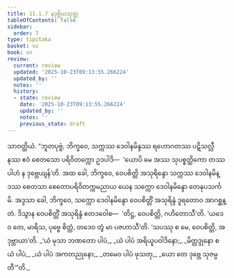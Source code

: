 ```yaml
---
title: 11.1.7 နဒုဗ္ဘိယသုတ္တ
tableOfContents: false
sidebar:
  order: 7
type: tipitaka
basket: su
book: sn
review:
  current: review
  updated: '2025-10-23T09:13:55.266224'
  updated_by: ''
  notes: ''
  history:
  - state: review
    date: '2025-10-23T09:13:55.266224'
    updated_by: ''
    notes: ''
    previous_state: draft
---
```



<ReviewStatus review={frontmatter.review} showDetails={true} />

<HypothesisAnnotation frontmatter={frontmatter} />

<DynamicBreadcrumb />

<Division number="253" book="sn" e="ch" v="18" p="317">

<Paragraph number="1591" book="sn">
သာဝတ္ထိယံ. “ဘူတပုဗ္ဗံ, ဘိက္ခဝေ, သက္ကဿ ဒေဝါနမိန္ဒဿ ရဟောဂတဿ ပဋိသလ္လီနဿ ဧဝံ စေတသော ပရိဝိတက္ကော ဥဒပါဒိ—  ‘ယောပိ မေ အဿ သုပစ္စတ္ထိကော တဿပါဟံ န ဒုဗ္ဘေယျန်’တိ. အထ ခေါ, ဘိက္ခဝေ, ဝေပစိတ္တိ အသုရိန္ဒော သက္ကဿ ဒေဝါနမိန္ဒဿ စေတသာ စေတောပရိဝိတက္ကမညာယ ယေန သက္ကော ဒေဝါနမိန္ဒော တေနုပသင်္ကမိ. အဒ္ဒသာ ခေါ, ဘိက္ခဝေ, သက္ကော ဒေဝါနမိန္ဒော ဝေပစိတ္တိံ အသုရိန္ဒံ ဒူရတောဝ အာဂစ္ဆန္တံ. ဒိသွာန ဝေပစိတ္တိံ အသုရိန္ဒံ ဧတဒဝေါစ—  ‘တိဋ္ဌ, ဝေပစိတ္တိ, ဂဟိတောသီ’တိ.
</Paragraph>

<Paragraph number="1592" book="sn">
‘ယဒေဝ တေ, မာရိသ, ပုဗ္ဗေ စိတ္တံ, တဒေဝ တွံ မာ ပဇဟာသီ’တိ.
</Paragraph>

<Paragraph number="1593" book="sn">
‘သပဿု စ မေ, ဝေပစိတ္တိ, အဒုဗ္ဘာယာ’တိ.
</Paragraph>

<Paragraph number="1594" type="verses" book="sn">
_‘ယံ မုသာ ဘဏတော ပါပံ,_  
_ယံ ပါပံ အရိယူပဝါဒိနော;_  
_မိတ္တဒ္ဒုနော စ ယံ ပါပံ,_  
_ယံ ပါပံ အကတညုနော;_  
_တမေဝ ပါပံ ဖုသတု,_  
_ယော တေ ဒုဗ္ဘေ သုဇမ္ပတီ’”တိ._
</Paragraph>
</Division>
